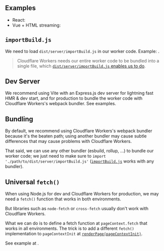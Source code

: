 
## Examples

 - React: <RepoLink path='/examples/cloudflare-workers/' />
 - Vue + HTML streaming: <RepoLink path='/examples/cloudflare-workers-vue-html-streaming/' />

## `importBuild.js`

We need to load `dist/server/importBuild.js` in our worker code. Example: <RepoLink path='/examples/cloudflare-workers/worker/ssr.js' />.

> Cloudflare Workers needs our entire worker code to be bundled into a single file, which [`dist/server/importBuild.js` enables us to do](/importBuild.js).

## Dev Server

We recommend using Vite with an Express.js dev server for lightning fast HMR & dev start,
and for production to bundle the worker code with Cloudflare Workers's webpack bundler.
See examples.

## Bundling

By default, we recommend using Cloudflare Workers's webpack bundler because it's the beaten path;
using another bundler may cause subtle differences that may cause problems with Cloudflare Workers.

That said, we can use any other bundler (esbuild, rollup, ...) to bundle our worker code;
we just need to make sure to `import './path/to/dist/server/importBuild.js'` ([`importBuild.js`](#importbuild-js) works with any bundler).

## Universal `fetch()`

When using Node.js for dev and Cloudflare Workers for production, we may need a `fetch()` function that works in both environments.

But libraries such as `node-fetch` or `cross-fetch` usually don't work with Cloudflare Workers.

What we can do is to define a fetch function at `pageContext.fetch` that works in all environments.
The trick is to add a different `fetch()` implementation to `pageContextInit` at [`renderPage(pageContextInit)`](createPageRenderer).

See example at <RepoLink path='/examples/cloudflare-workers#universal-fetch' />.
